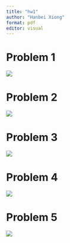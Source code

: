 ```yaml
---
title: "hw1"
author: "Hanbei Xiong"
format: pdf
editor: visual
---
```


# Problem 1

![](images/4501705890498_.pic.jpg)

# Problem 2

![](images/4511705890506_.pic.jpg)

# Problem 3

![](images/4521705890513_.pic.jpg)

# Problem 4

![](images/4531705890521_.pic.jpg)

# Problem 5

![](images/4541705890527_.pic.jpg)
